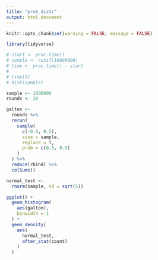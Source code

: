 ```yaml
---
title: "prob_distr"
output: html_document
---
```


```r
knitr::opts_chunk$set(warning = FALSE, message = FALSE)
```
```r
library(tidyverse)

# start <- proc.time()
# sample <- runif(10000000)
# time <- proc.time() - start
# 
# time[3]
# hist(sample)
```
```r
sample <- 1000000
rounds <- 20

galton <-
  rounds %>% 
  rerun(
    sample(
      c(-0.5, 0.5), 
      size = sample, 
      replace = T, 
      prob = c(0.5, 0.5)
    )
  ) %>% 
  reduce(rbind) %>% 
  colSums()

```
```r
normal_test <-
  rnorm(sample, sd = sqrt(5))

ggplot() +
  geom_histogram(
    aes(galton),
    binwidth = 1
  ) +
  geom_density(
    aes(
      normal_test,
      after_stat(count)
    )
  )
```


